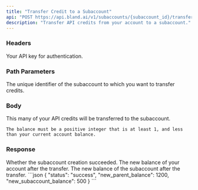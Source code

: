 ```yaml
---
title: "Transfer Credit to a Subaccount"
api: "POST https://api.bland.ai/v1/subaccounts/{subaccount_id}/transfer"
description: "Transfer API credits from your account to a subaccount."
---
```


### Headers

<ParamField header="authorization" type="string" required>
  Your API key for authentication.
</ParamField>

### Path Parameters

<ParamField path="subaccount_id" type="string" required>
  The unique identifier of the subaccount to which you want to transfer credits.
</ParamField>

### Body

<ParamField body="amount" type="integer" required>
    This many of your API credits will be transferred to the subaccount.

    The balance must be a positive integer that is at least 1, and less than your current account balance.

</ParamField>

### Response

<ResponseField name="status" type="string">
  Whether the subaccount creation succeeded.
</ResponseField>

<ResponseField name="new_parent_balance" type="number">
  The new balance of your account after the transfer.
</ResponseField>

<ResponseField name="new_subaccount_balance" type="number">
  The new balance of the subaccount after the transfer.
</ResponseField>

<ResponseExample>
```json
{
    "status": "success",
    "new_parent_balance": 1200,
    "new_subaccount_balance": 500
}
```
</ResponseExample>
